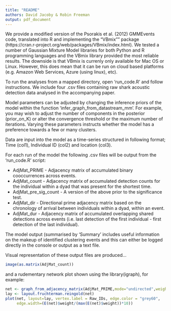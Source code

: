 ```yaml
---
title: "README"
authors: David Jacoby & Robin Freeman
output: pdf_document
---
```


We provide a modified version of the Psorakis et al. (2012) GMMEvents code, 
translated into R and implementing the "VBmix"" package (https://cran.r-project.org/web/packages/VBmix/index.html).
We tested a number of Gaussian Mixture Model libraries for both Python and R programming languages and the VBmix library provided the most reliable results. The downside is that VBmix is currenly only available for Mac OS or Linux. However, this does mean that it can be run on cloud based platforms (e.g. Amazon Web Services, Azure (using linux), etc).

To run the analyses from a mapped directory, open 'run_code.R' and follow instructions. We include four .csv files containing raw shark acoustic detection data analysed in the accompanying paper. 

Model parameters can be adjusted by changing the inference priors of the model within the function 'infer_graph_from_datastream_mm'. For example, you may wish to adjust the number of components in the posterior (prior_on_K) or alter the convergence threshold or the maximum number of iterations. Varying these parameters instructs whether the model has a preference towards a few or many clusters. 

Data are input into the model as a time-series structured in following format; Time (col1), Individual ID (col2) and location (col3). 

For each run of the model the following .csv files will be output from the ‘run_code.R’ script:

* AdjMat_PRIME - Adjacency matrix of accumulated binary cooccurrences across events.
* AdjMat_count - Adjacency matrix of accumulated detection counts for the individual within a dyad that was present for the shortest time.
* AdjMat_pre_sig_count - A version of the above prior to the significance test.
* AdjMat_dir - Directional prime adjacency matrix based on the chronology of arrival between individuals within a dyad, within an event.
* AdjMat_dur - Adjacency matrix of accumulated overlapping shared detections across events (i.e. last detection of the first individual - first detection of the last individual).


The model output (summarised by 'Summary' includes useful information on the makeup of identified clustering events and this can either be logged directly in the console or output as a text file. 

Visual representation of these output files are produced...

```r
image(as.matrix(AdjMat_count))
```

and a rudementary network plot shown using the library(igraph), for example:

```r
net <- graph_from_adjacency_matrix(AdjMat_PRIME,mode="undirected",weighted=TRUE,diag=FALSE)
lay <- layout.fruchterman.reingold(net)
plot(net, layout=lay, vertex.label = Raw_IDs, edge.color = "grey60",
     edge.width=(E(net)$weight/(max(E(net)$weight))*10))
```

